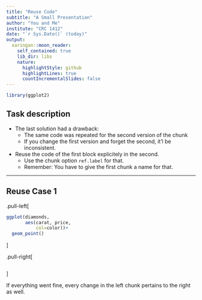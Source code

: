 ```yaml
---
title: "Reuse Code"
subtitle: "A Small Presentation"
author: "You and Me"
institute: "CRC 1412"
date: "`r Sys.Date()` (today)"
output:
  xaringan::moon_reader:
    self_contained: true
    lib_dir: libs
    nature:
      highlightStyle: github
      highlightLines: true
      countIncrementalSlides: false
---
```


```r
library(ggplot2)
```


## Task description

* The last solution had a drawback:
  - The same code was repeated for the second version of the chunk
  - If you change the first version and forget the second, it'l be inconsistent.
* Reuse the code of the first block explicitely in the second.
  - Use the chunk option `ref.label` for that.
  - Remember: You have to give the first chunk a name for that.

---

## Reuse Case 1

.pull-left[
```r
ggplot(diamonds,
       aes(carat, price, 
           col=color))+
  geom_point()
```
]

.pull-right[
```r
```
]

If everything went fine, every change in the left chunk pertains to the right as well.
